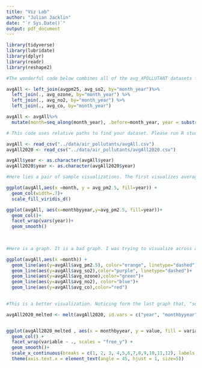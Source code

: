 ```yaml
---
title: "Viz Lab"
author: "Julian Jacklin"
date: "`r Sys.Date()`"
output: pdf_document
---
```


```r

library(tidyverse)
library(lubridate)
library(dplyr)
library(readr)
library(reshape2)
```


```r

#The wonderful code below combines all of the avg_XPOLLUTANT datasets from data_cleanup, into one dataframe, adding a character-type `year` variable, a numeric `month` variable, and a numeric `month by year` variable(Jan-Dec, coded as 1-12). DO NOT RUN THIS CODE if avgAll and avgAll2020 are present in the air data folder. 

avgAll <- left_join(avgpm25, avg_so2, by="month_year")%>%
  left_join(., avg_ozone, by="month_year") %>%
  left_join(., avg_no2, by="month_year") %>%
  left_join(., avg_co, by="month_year") 

avgAll <- avgAll%>%
  mutate(month=seq_along(month_year), .before=month_year, year = substr(month_year, 0, 4), monthbyyear= rep(1:12, 7))


```

```r
# This code uses relative paths to find your dataset. Please run R studio through the R project in the folder.

avgAll <- read_csv("../data/air_pollutants/avgAll.csv")
avgAll2020 <- read_csv("../data/air_pollutants/avgAll2020.csv")

avgAll$year <- as.character(avgAll$year)
avgAll2020$year <- as.character(avgAll2020$year)


```


```r

#Here lies a pair of sample visualizations. The first visualizes average pm2.5 levels from months 1-84, color-partitioned by year. If we wanted to do the same but for a different pollutant, we could simply substitute `avg_pm2.5` as it appears below, with another pollutant's variable name, keeping all else functionally the same. But WOAH! There's a UUGE spike in september 2020(portland wildfires). For further analysis, the second plot visualizes roughly the same information as the first, except faceted by year, and conveying a sense of regularity—as in, how skewed is our data by year, and more generally, how does the distribution of pollutant levels seem by year(and by pollutant). To view a different pollutant on this graph, make the same adjustments as you would to the first. 

```

```r


ggplot(avgAll,aes(x =month, y = avg_pm2.5, fill=year)) +
  geom_col(width=.7)+
  scale_fill_viridis_d() 

ggplot(avgAll, aes(x=monthbyyear,y=avg_pm2.5, fill=year))+
  geom_col()+
  facet_wrap(vars(year))+
  geom_smooth()
 
  
```

```r

#Here is a graph. It is a bad graph. I was trying to visualize across all 84 months(7 years), the pollutant levels for every pollutant on the same graph. Not only is this visually unappealing, but these pollutants exhibit scaling discrepancies that could not be dutifully remedied(even by taking their log, which is visually more pleasant, but a contextual nightmare, i.e. log of pollutant levels less than 1 would become negative, which doesn't make sense in context). Take what you would like from this scheme, however. 
```

```r

ggplot(avgAll,aes(x =month)) +
  geom_line(aes(y=avgAll$avg_pm2.5), color="orange", linetype="dashed")+
  geom_line(aes(y=avgAll$avg_so2),color="purple", linetype="dashed")+
  geom_line(aes(y=avgAll$avg_ozone),color="green")+
  geom_line(aes(y=avgAll$avg_no2), color="blue")+
  geom_line(aes(y=avgAll$avg_co),color="red")
 
```



  
```r

#This is a better visualization. Noticing form the last graph that, "something was up," in 2020, I created a visualization that focuses on the different pollutants' levels in 2020, similar to the second graph in this document. I first melted the data frame to a longer form, and faceted by the pollutant levels(essentially). This was just a cool ggplot trick.
```

```r


avgAll2020_melted <- melt(avgAll2020, id.vars = c("year", "monthbyyear"))


ggplot(avgAll2020_melted , aes(x = monthbyyear, y = value, fill = variable)) +
  geom_col() +
  facet_wrap(variable ~ ., scales = "free_y") +
  geom_smooth()+
  scale_x_continuous(breaks = c(1, 2, 3, 4,5,6,7,8,9,10,11,12), labels = c("1" = "Jan", "2" = "Feb","3" = "Mar", "4" = "Apr","5" = "May","6" = "Jun","7" = "Jul","8" = "Aug","9" = "Sep","10" = "Oct","11" = "Nov","12" = "Dec"))+
  theme(axis.text.x = element_text(angle = 45, hjust = 1, size=5))
  
```



